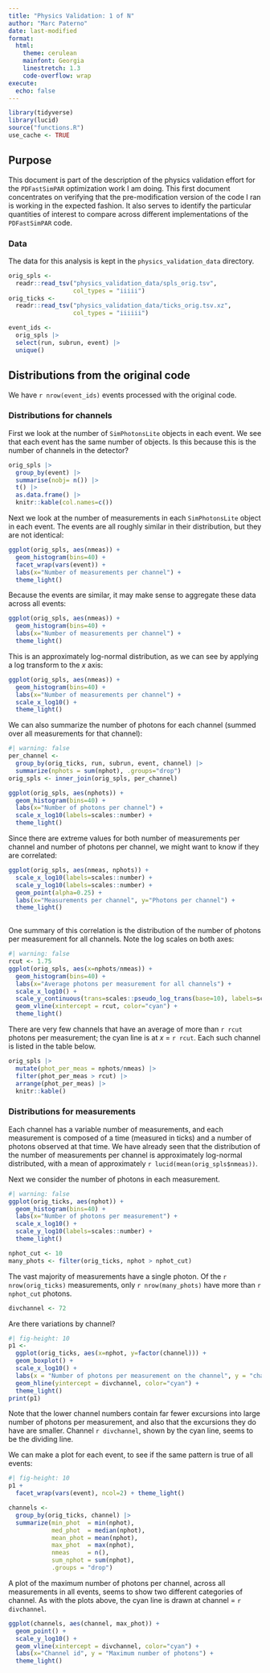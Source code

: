 ```yaml
---
title: "Physics Validation: 1 of N"
author: "Marc Paterno"
date: last-modified
format:
  html:
    theme: cerulean
    mainfont: Georgia
    linestretch: 1.3
    code-overflow: wrap
execute: 
  echo: false
---
```

```r
library(tidyverse)
library(lucid)
source("functions.R")
use_cache <- TRUE
```

## Purpose

This document is part of the description of the physics validation effort for the `PDFastSimPAR` optimization work I am doing.
This first document concentrates on verifying that the pre-modification version of the code I ran is working in the expected fashion.
It also serves to identify the particular quantities of interest to compare across different implementations of the `PDFastSimPAR` code.

### Data

The data for this analysis is kept in the `physics_validation_data` directory.

```r
orig_spls <-
  readr::read_tsv("physics_validation_data/spls_orig.tsv",
                  col_types = "iiiii")
orig_ticks <-
  readr::read_tsv("physics_validation_data/ticks_orig.tsv.xz",
                  col_types = "iiiiii")

event_ids <-
  orig_spls |>
  select(run, subrun, event) |>
  unique()
```

## Distributions from the original code

We have `r nrow(event_ids)` events processed with the original code.

### Distributions for channels

First we look at the number of `SimPhotonsLite` objects in each event.
We see that each event has the same number of objects.
Is this because this is the number of channels in the detector?

```r
orig_spls |>
  group_by(event) |>
  summarise(nobj= n()) |>
  t() |>
  as.data.frame() |>
  knitr::kable(col.names=c())
```

Next we look at the number of measurements in each `SimPhotonsLite` object in each event.
The events are all roughly similar in their distribution, but they are not identical:

```r
ggplot(orig_spls, aes(nmeas)) +
  geom_histogram(bins=40) +
  facet_wrap(vars(event)) +
  labs(x="Number of measurements per channel") +
  theme_light()
```

Because the events are similar, it may make sense to aggregate these data across all events:
```r
ggplot(orig_spls, aes(nmeas)) +
  geom_histogram(bins=40) +
  labs(x="Number of measurements per channel") +
  theme_light()
```

This is an approximately log-normal distribution, as we can see by applying a log transform to the $x$ axis:

```r
ggplot(orig_spls, aes(nmeas)) +
  geom_histogram(bins=40) +
  labs(x="Number of measurements per channel") +
  scale_x_log10() +
  theme_light()
```

We can also summarize the number of photons for each channel (summed over all measurements for that channel):

```r
#| warning: false
per_channel <-
  group_by(orig_ticks, run, subrun, event, channel) |>
  summarize(nphots = sum(nphot), .groups="drop")
orig_spls <- inner_join(orig_spls, per_channel)
```

```r
ggplot(orig_spls, aes(nphots)) +
  geom_histogram(bins=40) +
  labs(x="Number of photons per channel") +
  scale_x_log10(labels=scales::number) +
  theme_light()
```

Since there are extreme values for both number of measurements per channel and number of photons per channel, we might want to know if they are correlated:

```r
ggplot(orig_spls, aes(nmeas, nphots)) +
  scale_x_log10(labels=scales::number) +
  scale_y_log10(labels=scales::number) +
  geom_point(alpha=0.25) +
  labs(x="Measurements per channel", y="Photons per channel") +
  theme_light()
  
```

One summary of this correlation is the distribution of the number of photons per measurement for all channels.
Note the log scales on both axes:

```r
#| warning: false
rcut <- 1.75
ggplot(orig_spls, aes(x=nphots/nmeas)) +
  geom_histogram(bins=40) +
  labs(x="Average photons per measurement for all channels") +
  scale_x_log10() +
  scale_y_continuous(trans=scales::pseudo_log_trans(base=10), labels=scales::number) +
  geom_vline(xintercept = rcut, color="cyan") +
  theme_light()
```

There are very few channels that have an average of more than `r rcut` photons per measurement; the cyan line is at $x$ = `r rcut`.
Each such channel is listed in the table below.

```r
orig_spls |>
  mutate(phot_per_meas = nphots/nmeas) |>
  filter(phot_per_meas > rcut) |>
  arrange(phot_per_meas) |>
  knitr::kable()
```


### Distributions for measurements


Each channel has a variable number of measurements, and each measurement is composed of a time (measured in ticks) and a number of photons observed at that time.
We have already seen that the distribution of the number of measurements per channel is approximately log-normal distributed, with a mean of approximately `r lucid(mean(orig_spls$nmeas))`.

Next we consider the number of photons in each measurement.
```r
#| warning: false
ggplot(orig_ticks, aes(nphot)) +
  geom_histogram(bins=40) +
  labs(x="Number of photons per measurement") +
  scale_x_log10() +
  scale_y_log10(labels=scales::number) +
  theme_light()
```

```r
nphot_cut <- 10
many_phots <- filter(orig_ticks, nphot > nphot_cut)
```

The vast majority of measurements have a single photon.
Of the `r nrow(orig_ticks)` measurements, only `r nrow(many_phots)` have more than `r nphot_cut` photons.

```r
divchannel <- 72
```

Are there variations by channel?
```r
#| fig-height: 10
p1 <-
  ggplot(orig_ticks, aes(x=nphot, y=factor(channel))) +
  geom_boxplot() +
  scale_x_log10() +
  labs(x = "Number of photons per measurement on the channel", y = "channel") +
  geom_hline(yintercept = divchannel, color="cyan") +
  theme_light()
print(p1)
```

Note that the lower channel numbers contain far fewer excursions into large number of photons per measurement, and also that the excursions they do have are smaller.
Channel `r divchannel`, shown by the cyan line, seems to be the dividing line.

We can make a plot for each event, to see if the same pattern is true of all events:

```r
#| fig-height: 10
p1 +
  facet_wrap(vars(event), ncol=2) + theme_light()
```

```r
channels <-
  group_by(orig_ticks, channel) |>
  summarize(min_phot  = min(nphot),
            med_phot  = median(nphot),
            mean_phot = mean(nphot),
            max_phot  = max(nphot),
            nmeas     = n(),
            sum_nphot = sum(nphot),
            .groups = "drop")
```


A plot of the maximum number of photons per channel, across all measurements in all events, seems to show two different categories of channel.
As with the plots above, the cyan line is drawn at channel = `r divchannel`.

```r
ggplot(channels, aes(channel, max_phot)) +
  geom_point() +
  scale_y_log10() +
  geom_vline(xintercept = divchannel, color="cyan") +
  labs(x="Channel id", y = "Maximum number of photons") +
  theme_light()
```

